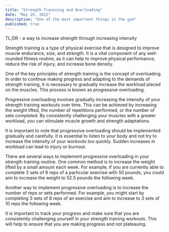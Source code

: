 ```yaml
---
title: "Strength Tranining and Overloading"
date: "May 29, 2022"
description: "One of the most important things in the gym"
published: true
---
```


TL;DR - a way to increase strength through increasing intensity

Strength training is a type of physical exercise that is designed to improve muscle endurance, size, and strength. It is a vital component of any well-rounded fitness routine, as it can help to improve physical performance, reduce the risk of injury, and increase bone density.

One of the key principles of strength training is the concept of overloading. In order to continue making progress and adapting to the demands of strength training, it is necessary to gradually increase the workload placed on the muscles. This process is known as progressive overloading.

Progressive overloading involves gradually increasing the intensity of your strength training workouts over time. This can be achieved by increasing the weight lifted, the number of repetitions performed, or the number of sets completed. By consistently challenging your muscles with a greater workload, you can stimulate muscle growth and strength adaptations.

It is important to note that progressive overloading should be implemented gradually and carefully. It is essential to listen to your body and not try to increase the intensity of your workouts too quickly. Sudden increases in workload can lead to injury or burnout.

There are several ways to implement progressive overloading in your strength training routine. One common method is to increase the weight lifted by a small amount each week. For example, if you are currently able to complete 3 sets of 8 reps of a particular exercise with 50 pounds, you could aim to increase the weight to 52.5 pounds the following week.

Another way to implement progressive overloading is to increase the number of reps or sets performed. For example, you might start by completing 3 sets of 8 reps of an exercise and aim to increase to 3 sets of 10 reps the following week.

It is important to track your progress and make sure that you are consistently challenging yourself in your strength training workouts. This will help to ensure that you are making progress and not plateauing.